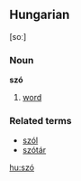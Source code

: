 ==Hungarian==
[soː]
===Noun===
'''szó'''

#[[word]]

===Related terms===
*[[szól]]
*[[szótár]]

[[hu:szó]]